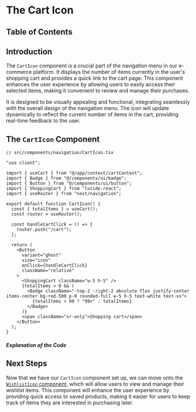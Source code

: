 
# The Cart Icon

## Table of Contents

## Introduction

The `CartIcon` component is a crucial part of the navigation menu in our e-commerce platform. It displays the number of items currently in the user's shopping cart and provides a quick link to the cart page. This component enhances the user experience by allowing users to easily access their selected items, making it convenient to review and manage their purchases.

It is designed to be visually appealing and functional, integrating seamlessly with the overall design of the navigation menu. The icon will update dynamically to reflect the current number of items in the cart, providing real-time feedback to the user.

## The `CartIcon` Component

```tsx
// src/components/navigation/CartIcon.tsx

"use client";

import { useCart } from "@/app/context/cartContext";
import { Badge } from "@/components/ui/badge";
import { Button } from "@/components/ui/button";
import { ShoppingCart } from "lucide-react";
import { useRouter } from "next/navigation";

export default function CartIcon() {
  const { totalItems } = useCart();
  const router = useRouter();

  const handleCartClick = () => {
    router.push("/cart");
  };

  return (
    <Button
      variant="ghost"
      size="icon"
      onClick={handleCartClick}
      className="relative"
    >
      <ShoppingCart className="w-5 h-5" />
      {totalItems > 0 && (
        <Badge className="-top-2 -right-2 absolute flex justify-center items-center bg-red-500 p-0 rounded-full w-5 h-5 text-white text-xs">
          {totalItems > 99 ? "99+" : totalItems}
        </Badge>
      )}
      <span className="sr-only">Shopping cart</span>
    </Button>
  );
}
```

##### Explanation of the Code

## Next Steps

Now that we have our `CartIcon` component set up, we can move onto the [`WishlistIcon` component](/ecommerce-platform/components/navigation-components/creating-the-wishlist-icon), which will allow users to view and manage their wishlist items. This component will enhance the user experience by providing quick access to saved products, making it easier for users to keep track of items they are interested in purchasing later.

<BackToTop />